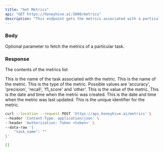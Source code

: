 ```yaml
---
title: "Get Metrics"
api: "GET https://honeyhive.ai:5000/metrics"
description: "This endpoint gets the metrics associated with a particular task."
---
```


### Body

<ParamField body="task_name" type="string">
  Optional parameter to fetch the metrics of a particular task.
</ParamField>

### Response

<ResponseField name="data" type="array">

The contents of the metrics list

<Expandable title="Toggle object">

<ResponseField name="task_name" type="string">
  This is the name of the task associated with the metric.
</ResponseField>

<ResponseField name="metric_name" type="string">
  This is the name of the metric.
</ResponseField>

<ResponseField name="metric_type" type="string">
  This is the type of the metric. Possible values are 'accuracy', 'precision', 'recall', 'f1_score' and 'other'.
</ResponseField>

<ResponseField name="metric_value" type="string">
  This is the value of the metric.
</ResponseField>

<ResponseField name="created_at" type="string">
  This is the date and time when the metric was created.
</ResponseField>

<ResponseField name="updated_at" type="string">
  This is the date and time when the metric was last updated.
</ResponseField>

<ResponseField name="id" type="string">
  This is the unique identifier for the metric.
</ResponseField>

</Expandable>

</ResponseField>

<RequestExample>

```bash Example Request
curl --location --request POST 'https://api.honeyhive.ai/metrics' \
--header 'Content-Type: application/json' \
--header 'Authorization: Token <token>' \
--data-raw '{
    "task_name": ""
}'
```

</RequestExample>

<ResponseExample>

```json Response
[]

```

</ResponseExample>